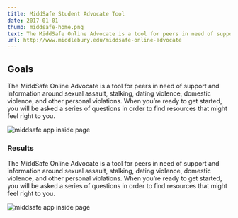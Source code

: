 ```yaml
---
title: MiddSafe Student Advocate Tool
date: 2017-01-01
thumb: middsafe-home.png
text: The MiddSafe Online Advocate is a tool for peers in need of support and information around sexual assault, stalking, dating violence, domestic violence, and other personal violations. When you’re ready to get started, you will be asked a series of questions in order to find resources that might feel right to you.
url: http://www.middlebury.edu/middsafe-online-advocate
---
```


## Goals

The MiddSafe Online Advocate is a tool for peers in need of support and information around sexual assault, stalking, dating violence, domestic violence, and other personal violations. When you’re ready to get started, you will be asked a series of questions in order to find resources that might feel right to you.

![middsafe app inside page](./middsafe-inside-mobile.png)

### Results

The MiddSafe Online Advocate is a tool for peers in need of support and information around sexual assault, stalking, dating violence, domestic violence, and other personal violations. When you’re ready to get started, you will be asked a series of questions in order to find resources that might feel right to you.

![middsafe app inside page](./middsafe-inside.png)
